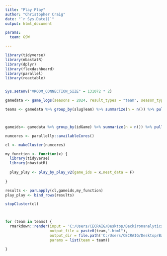 ```yaml
---
title: "Play Play"
author: "Christopher Craig"
date: "`r Sys.Date()`"
output: html_document

params:
  team: GSW

---
```


```r

library(tidyverse)
library(nbastatR)
library(dplyr)
library(flexdashboard)
library(parallel)
library(reactable)


Sys.setenv("VROOM_CONNECTION_SIZE" = 131072 * 2)

gamedata <- game_logs(seasons = 2024, result_types = "team", season_types = c("Regular Season"))

teams <- gamedata %>% group_by(slugTeam) %>% summarize(n = n()) %>% pull(slugTeam)



gameids<- gamedata %>% group_by(idGame) %>% summarize(n = n()) %>% pull(idGame)

numcores <- parallelly::availableCores()

cl <- makeCluster(numcores)

my_function <- function(x) {
  library(tidyverse)
  library(nbastatR)
  
  play_play <- play_by_play_v2(game_ids = x,nest_data = F)
  
}

results <- parLapply(cl,gameids,my_function)
play_play <- bind_rows(results)

stopCluster(cl)




```



```r

for (team in teams) {
  rmarkdown::render(input = 'C:/Users/CECRAIG/Desktop/Backironanalytics/my-site-test/Play_Play_Output.Rmd',
                    output_file = paste0(team,".html"),
                    output_dir = file.path('C:/Users/CECRAIG/Desktop/Backironanalytics/my-site-test/play'),
                    params = list(team = team))

}


```






